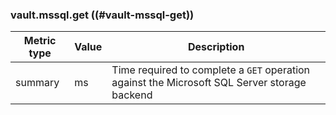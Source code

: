 ### vault.mssql.get ((#vault-mssql-get))

Metric type | Value | Description
----------- | ----- | -----------
summary     | ms    | Time required to complete a `GET` operation against the Microsoft SQL Server storage backend